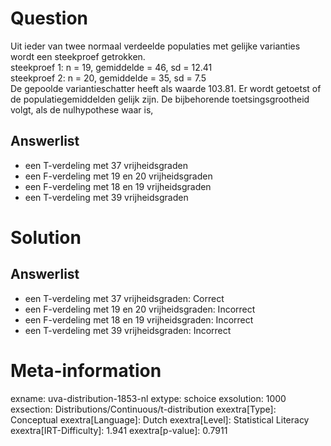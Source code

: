 Question
========

Uit ieder van twee normaal verdeelde populaties met gelijke varianties
wordt een steekproef getrokken.\
steekproef 1: n = 19, gemiddelde = 46, sd = 12.41\
steekproef 2: n = 20, gemiddelde = 35, sd = 7.5\
De gepoolde variantieschatter heeft als waarde 103.81. Er wordt getoetst
of de populatiegemiddelden gelijk zijn. De bijbehorende
toetsingsgrootheid volgt, als de nulhypothese waar is,

Answerlist
----------

* een T-verdeling met 37 vrijheidsgraden
* een F-verdeling met 19 en 20 vrijheidsgraden
* een F-verdeling met 18 en 19 vrijheidsgraden
* een T-verdeling met 39 vrijheidsgraden

Solution
========

Answerlist
----------

* een T-verdeling met 37 vrijheidsgraden: Correct
* een F-verdeling met 19 en 20 vrijheidsgraden: Incorrect
* een F-verdeling met 18 en 19 vrijheidsgraden: Incorrect
* een T-verdeling met 39 vrijheidsgraden: Incorrect

Meta-information
================
exname: uva-distribution-1853-nl
extype: schoice
exsolution: 1000
exsection: Distributions/Continuous/t-distribution
exextra[Type]: Conceptual
exextra[Language]: Dutch
exextra[Level]: Statistical Literacy
exextra[IRT-Difficulty]: 1.941
exextra[p-value]: 0.7911
